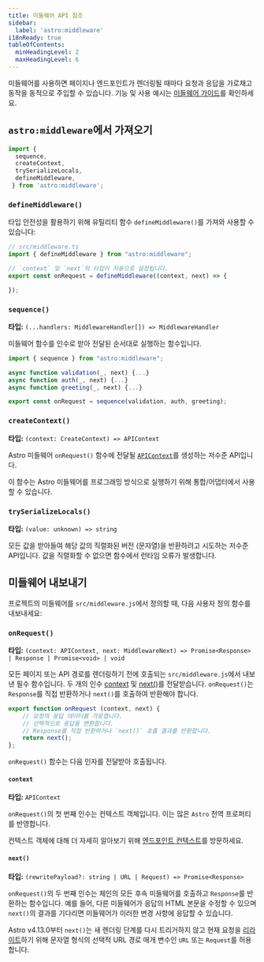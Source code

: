 ```yaml
---
title: 미들웨어 API 참조
sidebar:
  label: 'astro:middleware'
i18nReady: true
tableOfContents:
  minHeadingLevel: 2
  maxHeadingLevel: 6
---
```


<p><Since v="2.6.0" /></p>

미들웨어를 사용하면 페이지나 엔드포인트가 렌더링될 때마다 요청과 응답을 가로채고 동작을 동적으로 주입할 수 있습니다. 기능 및 사용 예시는 [미들웨어 가이드](/ko/guides/middleware/)를 확인하세요.

## `astro:middleware`에서 가져오기

```js
import {
  sequence,
  createContext,
  trySerializeLocals,
  defineMiddleware,
 } from 'astro:middleware';
```

### `defineMiddleware()`

타입 안전성을 활용하기 위해 유틸리티 함수 `defineMiddleware()`를 가져와 사용할 수 있습니다:

```ts
// src/middleware.ts
import { defineMiddleware } from "astro:middleware";

// `context` 및 `next`의 타입이 자동으로 설정됩니다.
export const onRequest = defineMiddleware((context, next) => {

});
```

### `sequence()`

<p>

**타입:** `(...handlers: MiddlewareHandler[]) => MiddlewareHandler`
</p>

미들웨어 함수를 인수로 받아 전달된 순서대로 실행하는 함수입니다.

```js title="src/middleware.js"
import { sequence } from "astro:middleware";

async function validation(_, next) {...}
async function auth(_, next) {...}
async function greeting(_, next) {...}

export const onRequest = sequence(validation, auth, greeting);
```

### `createContext()`

<p>

**타입:** `(context: CreateContext) => APIContext`<br />
<Since v="2.8.0" />
</p>

Astro 미들웨어 `onRequest()` 함수에 전달될 [`APIContext`](/ko/reference/api-reference/)를 생성하는 저수준 API입니다.

이 함수는 Astro 미들웨어를 프로그래밍 방식으로 실행하기 위해 통합/어댑터에서 사용할 수 있습니다.

### `trySerializeLocals()`

<p>

**타입:** `(value: unknown) => string`<br />
<Since v="2.8.0" />
</p>

모든 값을 받아들여 해당 값의 직렬화된 버전 (문자열)을 반환하려고 시도하는  저수준 API입니다. 값을 직렬화할 수 없으면 함수에서 런타임 오류가 발생합니다.

## 미들웨어 내보내기

프로젝트의 미들웨어를 `src/middleware.js`에서 정의할 때, 다음 사용자 정의 함수를 내보내세요:

### `onRequest()`

**타입:** `(context: APIContext, next: MiddlewareNext) => Promise<Response> | Response | Promise<void> | void`

모든 페이지 또는 API 경로를 렌더링하기 전에 호출되는 `src/middleware.js`에서 내보낸 필수 함수입니다. 두 개의 인수 [context](#context) 및 [next()](#next)를 전달받습니다. `onRequest()`는 `Response`를 직접 반환하거나 `next()`를 호출하여 반환해야 합니다.

```js title="src/middleware.js"
export function onRequest (context, next) {
    // 요청의 응답 데이터를 가로챕니다.
    // 선택적으로 응답을 변환합니다.
    // Response를 직접 반환하거나 `next()` 호출 결과를 반환합니다.
    return next();
};
```

`onRequest()` 함수는 다음 인자를 전달받아 호출됩니다.

#### `context`

<p>

**타입:** `APIContext`
</p>

`onRequest()`의 첫 번째 인수는 컨텍스트 객체입니다. 이는 많은 `Astro` 전역 프로퍼티를 반영합니다.

<ReadMore>컨텍스트 객체에 대해 더 자세히 알아보기 위해 [엔드포인트 컨텍스트](/ko/reference/api-reference/)를 방문하세요.</ReadMore>

#### `next()`

<p>

**타입:** `(rewritePayload?: string | URL | Request) => Promise<Response>`<br />
</p>

`onRequest()`의 두 번째 인수는 체인의 모든 후속 미들웨어를 호출하고 `Response`를 반환하는 함수입니다. 예를 들어, 다른 미들웨어가 응답의 HTML 본문을 수정할 수 있으며 `next()`의 결과를 기다리면 미들웨어가 이러한 변경 사항에 응답할 수 있습니다.

Astro v4.13.0부터 `next()`는 새 렌더링 단계를 다시 트리거하지 않고 현재 요청을 [리라이트](/ko/guides/routing/#url-재작성-rewrites)하기 위해 문자열 형식의 선택적 URL 경로 매개 변수인 `URL` 또는 `Request`를 허용합니다.
